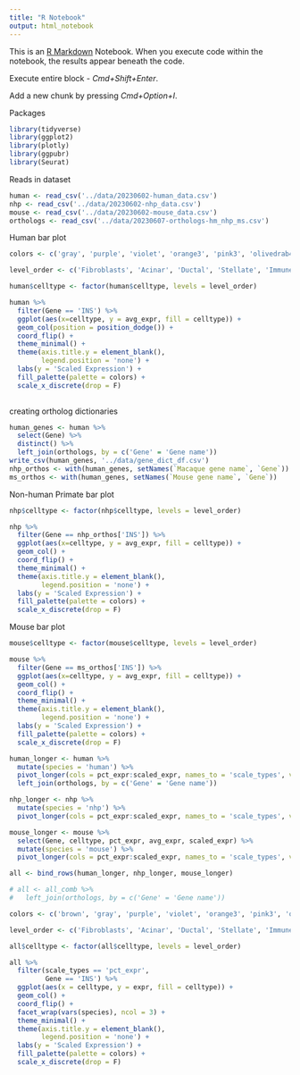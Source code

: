 ```yaml
---
title: "R Notebook"
output: html_notebook
---
```


This is an [R Markdown](http://rmarkdown.rstudio.com) Notebook. When you execute code within the notebook, the results appear beneath the code. 

Execute entire block - *Cmd+Shift+Enter*. \

Add a new chunk by pressing *Cmd+Option+I*.

Packages
```r
library(tidyverse)
library(ggplot2)
library(plotly)
library(ggpubr)
library(Seurat)
```
Reads in dataset
```r
human <- read_csv('../data/20230602-human_data.csv')
nhp <- read_csv('../data/20230602-nhp_data.csv')
mouse <- read_csv('../data/20230602-mouse_data.csv')
orthologs <- read_csv('../data/20230607-orthologs-hm_nhp_ms.csv')
```
Human bar plot
```r
colors <- c('gray', 'purple', 'violet', 'orange3', 'pink3', 'olivedrab4', 'plum4', 'blue', 'green', 'red')

level_order <- c('Fibroblasts', 'Acinar', 'Ductal', 'Stellate', 'Immune', 'Endothelial', 'Gamma', 'Epsilon', 'Delta', 'Beta', 'Alpha')

human$celltype <- factor(human$celltype, levels = level_order)

human %>% 
  filter(Gene == 'INS') %>% 
  ggplot(aes(x=celltype, y = avg_expr, fill = celltype)) + 
  geom_col(position = position_dodge()) +
  coord_flip() +
  theme_minimal() +
  theme(axis.title.y = element_blank(),
        legend.position = 'none') +
  labs(y = 'Scaled Expression') +
  fill_palette(palette = colors) +
  scale_x_discrete(drop = F)
  
```

creating ortholog dictionaries
```r
human_genes <- human %>% 
  select(Gene) %>% 
  distinct() %>% 
  left_join(orthologs, by = c('Gene' = 'Gene name'))
write_csv(human_genes, '../data/gene_dict_df.csv')
nhp_orthos <- with(human_genes, setNames(`Macaque gene name`, `Gene`))
ms_orthos <- with(human_genes, setNames(`Mouse gene name`, `Gene`))
```
Non-human Primate bar plot
```r
nhp$celltype <- factor(nhp$celltype, levels = level_order)

nhp %>% 
  filter(Gene == nhp_orthos['INS']) %>% 
  ggplot(aes(x=celltype, y = avg_expr, fill = celltype)) + 
  geom_col() +
  coord_flip() +
  theme_minimal() +
  theme(axis.title.y = element_blank(),
        legend.position = 'none') +
  labs(y = 'Scaled Expression') +
  fill_palette(palette = colors) +
  scale_x_discrete(drop = F)
```
Mouse bar plot
```r
mouse$celltype <- factor(mouse$celltype, levels = level_order)

mouse %>% 
  filter(Gene == ms_orthos['INS']) %>% 
  ggplot(aes(x=celltype, y = avg_expr, fill = celltype)) + 
  geom_col() +
  coord_flip() +
  theme_minimal() +
  theme(axis.title.y = element_blank(),
        legend.position = 'none') +
  labs(y = 'Scaled Expression') +
  fill_palette(palette = colors) +
  scale_x_discrete(drop = F)
```

```r
human_longer <- human %>% 
  mutate(species = 'human') %>% 
  pivot_longer(cols = pct_expr:scaled_expr, names_to = 'scale_types', values_to = 'expr') %>% 
  left_join(orthologs, by = c('Gene' = 'Gene name')) 

nhp_longer <- nhp %>% 
  mutate(species = 'nhp') %>% 
  pivot_longer(cols = pct_expr:scaled_expr, names_to = 'scale_types', values_to = 'expr')

mouse_longer <- mouse %>% 
  select(Gene, celltype, pct_expr, avg_expr, scaled_expr) %>% 
  mutate(species = 'mouse') %>% 
  pivot_longer(cols = pct_expr:scaled_expr, names_to = 'scale_types', values_to = 'expr')

all <- bind_rows(human_longer, nhp_longer, mouse_longer)

# all <- all_comb %>% 
#   left_join(orthologs, by = c('Gene' = 'Gene name'))
```

```r
colors <- c('brown', 'gray', 'purple', 'violet', 'orange3', 'pink3', 'olivedrab4', 'plum4', 'blue', 'green', 'red')

level_order <- c('Fibroblasts', 'Acinar', 'Ductal', 'Stellate', 'Immune', 'Endothelial', 'Gamma', 'Epsilon', 'Delta', 'Beta', 'Alpha')

all$celltype <- factor(all$celltype, levels = level_order)

all %>% 
  filter(scale_types == 'pct_expr',
         Gene == 'INS') %>% 
  ggplot(aes(x = celltype, y = expr, fill = celltype)) +
  geom_col() +
  coord_flip() + 
  facet_wrap(vars(species), ncol = 3) +
  theme_minimal() +
  theme(axis.title.y = element_blank(),
        legend.position = 'none') +
  labs(y = 'Scaled Expression') +
  fill_palette(palette = colors) +
  scale_x_discrete(drop = F)

```

